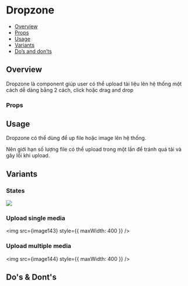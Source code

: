 
<Meta of={Stories} />

# Dropzone

- [Overview](#overview)
- [Props](#props)
- [Usage](#usage)
- [Variants](#variants)
- [Do’s and don’ts](#dos--donts)

## Overview

Dropzone là component giúp user có thể upload tài liệu lên hệ thống một
cách dễ dàng bằng 2 cách, click hoặc drag and drop

<Canvas of={Stories.Default} />

### Props

<Controls of={Stories.Default} />

## Usage

Dropzone có thể dùng để up file hoặc image lên hệ thống.

Nên giới hạn số lượng file có thể upload trong một lần để tránh quá tải
và gây lỗi khi upload.

## Variants

### States

<img src={image142} />

### Upload single media

<img src={image143} style={{ maxWidth: 400 }} />

### Upload multiple media

<img src={image144} style={{ maxWidth: 400 }} />

## Do's & Dont's
